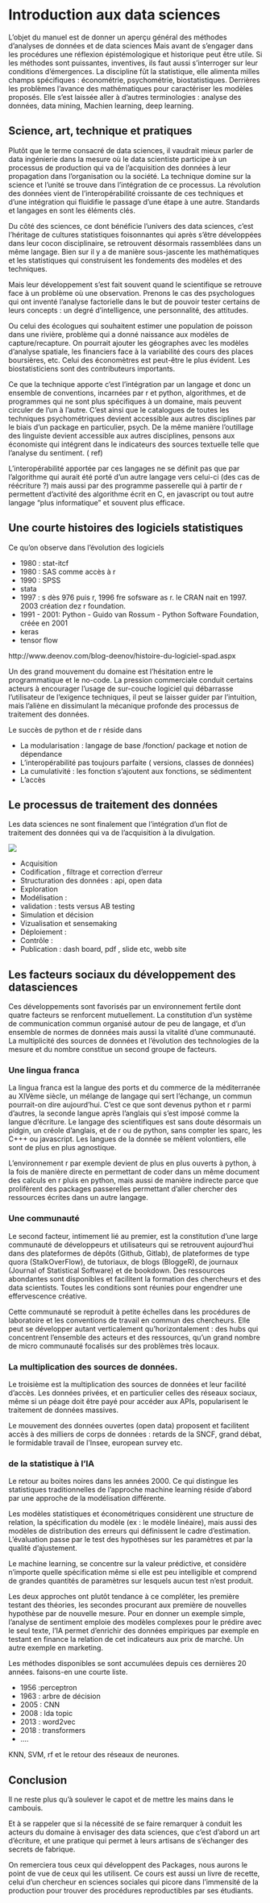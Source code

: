 # Introduction aux data sciences {#intro}

L'objet du manuel est de donner un aperçu général des méthodes d'analyses de données et de data sciences Mais avant de s'engager dans les procédures une réflexion épistémologique et historique peut être utile. Si les méthodes sont puissantes, inventives, ils faut aussi s'interroger sur leur conditions d'émergences. 
La discipline fût la statistique, elle alimenta milles champs spécifiques : économétrie, psychométrie, biostatistiques. Derrières les problèmes l'avance des mathématiques pour caractériser les modèles proposés. Elle s'est laissée aller à d'autres terminologies : analyse des données, data mining, Machien learning, deep learning. 

## Science, art, technique et pratiques

Plutôt que le terme consacré de data sciences, il vaudrait mieux parler de data ingénierie dans la mesure où le data scientiste participe à un processus de production qui va de l'acquisition des données à leur propagation dans l'organisation ou la société. La technique domine sur la science et l'unité se trouve dans l'intégration de ce processus. La révolution des données vient de l'interopérabilité croissante de ces techniques et d'une intégration qui fluidifie le passage d'une étape à une autre. Standards et langages en sont les éléments clés. 

Du côté des sciences, ce dont bénéficie l'univers des data sciences, c'est l'héritage de cultures statistiques foisonnantes qui après s'être développées dans leur cocon disciplinaire, se retrouvent désormais rassemblées dans un même langage. Bien sur il y a de manière sous-jascente les mathématiques et les statistiques qui construisent les fondements des modèles et des techniques. 

Mais leur développement s'est fait souvent quand le scientifique se retrouve face à un problème où une observation. Prenons le cas des psychologues qui ont inventé l'analyse factorielle dans le but de pouvoir tester certains de leurs concepts : un degré d'intelligence, une personnalité, des attitudes. 

Ou celui des écologues qui souhaitent estimer une population de poisson dans une rivière, problème qui a donné naissance aux modèles de capture/recapture. On pourrait ajouter les géographes avec les modèles d'analyse spatiale, les financiers face à la variabilité des cours des places boursières, etc. Celui des économètres est peut-être le plus évident. Les biostatisticiens sont des contributeurs importants.  

Ce que la technique apporte c'est l'intégration par un langage et donc un ensemble de conventions, incarnées par r et python,  algorithmes, et de programmes qui ne sont plus spécifiques à un domaine, mais peuvent circuler de l'un à l'autre. C'est ainsi que le catalogues de toutes les techniques psychométriques devient accessible aux autres disciplines par le biais d'un package en particulier, psych. De la même manière l'outillage des linguiste devient accessible aux autres disciplines, pensons aux économiste qui intégrent dans le indicateurs des sources textuelle telle que l'analyse du sentiment. ( ref)

L'interopérabilité apportée par ces langages ne se définit pas que par l'algorithme qui aurait été porté d'un autre langage vers celui-ci (des cas de réécriture ?) mais aussi par des programme passerelle qui à partir de r permettent d'activité des algorithme écrit en C, en javascript ou tout autre langage "plus informatique" et souvent plus efficace. 

## Une courte histoires des logiciels statistiques

Ce qu'on observe dans l'évolution des logiciels

 * 1980 : stat-itcf
 * 1980 : SAS comme accès à r
 * 1990 : SPSS
 * stata
 * 1997 : s dès 976  puis r, 1996 fre sofsware          as r. le CRAN nait en 1997. 2003 création dez r foundation.
 * 1991 - 2001: Python - Guido van Rossum - Python Software Foundation, créée en 2001
 * keras
 * tensor flow

http://www.deenov.com/blog-deenov/histoire-du-logiciel-spad.aspx


Un des grand mouvement du domaine est l'hésitation entre le programmatique et le no-code. La pression commerciale conduit certains acteurs à encourager l'usage de sur-couche logiciel qui débarrasse l'utilisateur de l'exigence techniques, il peut se laisser guider par l'intuition, mais l'aliène en dissimulant la mécanique profonde des processus de traitement des données. 

Le succès de python et de r réside dans 

* La modularisation : langage de base /fonction/ package et notion de dépendance
* L'interopérabilité pas toujours parfaite ( versions, classes de données)
* La cumulativité : les fonction s'ajoutent aux fonctions, se sédimentent
* L'accès 

## Le processus de traitement des données

Les data sciences ne sont finalement que l'intégration d'un flot de traitement des données qui va de l'acquisition à la divulgation. 

![](./Images/datascience2.png)

 * Acquisition 
 * Codification , filtrage et correction d'erreur
 * Structuration des données : api, open data
 * Exploration
 * Modélisation :
 * validation : tests versus AB testing
 * Simulation et décision
 * Vizualisation et sensemaking
 * Déploiement : 
 * Contrôle :
 * Publication : dash board, pdf , slide etc, webb site

## Les facteurs sociaux du développement des datasciences

Ces développements sont favorisés par un environnement fertile dont quatre facteurs se renforcent mutuellement. La constitution d'un système de communication commun organisé autour de peu de langage, et d'un ensemble de normes de données mais aussi la vitalité d'une communauté. La multiplicité des sources de données et l'évolution des technologies de la mesure et du nombre constitue un second groupe de facteurs. 

### Une lingua franca

La lingua franca est la langue des ports et du commerce de la méditerranée au XIVème siècle, un mélange de langage qui sert l'échange, un commun pourrait-on dire aujourd'hui. C'est ce que sont devenus python et r parmi d'autres, la seconde langue après l'anglais qui s'est imposé comme la langue d'écriture. Le langage des scientifiques est sans doute désormais un pidgin, un créole d'anglais, et de r ou de python, sans compter les sparc, les C+++ ou javascript. Les langues de la donnée se mêlent volontiers, elle sont de plus en plus agnostique. 

L’environnement r par exemple devient de plus en plus ouverts à python, à la fois de manière directe en permettant de coder dans un même document des calculs en r pluis en python, mais aussi de manière indirecte parce que prolifèrent des packages passerelles permettant d'aller chercher des ressources écrites dans un autre langage. 

### Une communauté

Le second facteur, intimement lié au premier, est la constitution d’une large communauté de développeurs et utilisateurs qui se retrouvent aujourd’hui dans des plateformes de dépôts (Github, Gitlab), de plateformes de type quora (StalkOverFlow), de tutoriaux, de blogs (BloggeR), de journaux (Journal of Statistical Software) et de bookdown. Des ressources abondantes sont disponibles et facilitent la formation des chercheurs et des data scientists. Toutes les conditions sont réunies pour  engendrer une effervescence créative. 

Cette communauté se reproduit à petite échelles dans les procédures de laboratoire et les conventions de travail en commun des chercheurs. Elle peut se développer autant verticalement qu'horizontalement : des hubs qui concentrent l'ensemble des acteurs et des ressources, qu'un grand nombre de micro communauté focalisés sur des problèmes très locaux.

### La multiplication des sources de données.

Le troisième est la multiplication des sources de données et leur facilité d’accès. Les données privées, et en particulier celles des réseaux sociaux,  même si un péage doit être payé pour accéder aux APIs, popularisent le traitement de données massives. 

Le mouvement des données ouvertes (open data) proposent et facilitent accès à des milliers de corps de données : retards de la SNCF, grand débat, le formidable travail de l’Insee, european survey etc.
 
 
### de la statistique à l'IA

Le retour au boites noires dans les années 2000. Ce qui distingue les statistiques traditionnelles de l'approche machine learning réside d'abord par une approche de la modélisation différente. 

Les modèles statistiques et économétriques considèrent une structure de relation, la spécification du modèle (ex : le modèle linéaire), mais aussi des modèles de distribution des erreurs qui définissent le cadre d'estimation. L'évaluation passe par le test des hypothèses sur les paramètres et par la qualité d'ajustement. 

Le machine learning, se concentre sur la valeur prédictive, et considère n'importe quelle spécification même si elle est peu intelligible et comprend de grandes quantités de paramètres sur lesquels aucun test n'est produit. 

Les deux approches ont plutôt tendance à ce compléter, les première testant des théories, les secondes procurant aux première de nouvelles hypothèse par de nouvelle mesure. Pour en donner un exemple simple, l'analyse de sentiment emploie des modèles complexes pour le prédire avec le seul texte, l'IA permet d'enrichir des données empiriques par exemple en testant en finance la relation de cet indicateurs aux prix de marché. Un autre exemple en marketing. 

Les méthodes disponibles se sont accumulées depuis ces dernières 20 années. faisons-en une courte liste.

* 1956  :perceptron
* 1963 : arbre de décision
* 2005 : CNN
* 2008 : lda topic
* 2013 : word2vec
* 2018 : transformers
* ....

KNN, SVM, rf et le retour des réseaux de neurones. 

## Conclusion

Il ne reste plus qu'à soulever le capot et de mettre les mains dans le cambouis.

Et à se rappeler que si la nécessité de se faire remarquer à conduit les acteurs du domaine à envisager des data sciences, que c'est d'abord un art d'écriture, et une pratique qui permet à leurs artisans de s'échanger des secrets de fabrique. 

On remerciera tous ceux qui développent des Packages, nous aurons le point de vue de ceux qui les utilisent. Ce cours est aussi un livre de recette, celui d'un chercheur en sciences sociales qui picore dans l'immensité de la production pour trouver des procédures reproductibles par ses étudiants. 

